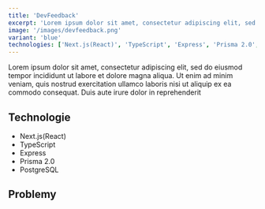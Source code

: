 ```yaml
---
title: 'DevFeedback'
excerpt: 'Lorem ipsum dolor sit amet, consectetur adipiscing elit, sed do eiusmod tempor incididunt ut labore et dolore magna aliqua. Ut enim ad minim veniam, quis nostrud exercitation ullamco laboris nisi ut aliquip ex ea commodo consequat. Duis aute irure dolor in reprehenderit'
image: '/images/devfeedback.png'
variant: 'blue'
technologies: ['Next.js(React)', 'TypeScript', 'Express', 'Prisma 2.0', 'PostgreSQL']
---
```


Lorem ipsum dolor sit amet, consectetur adipiscing elit, sed do eiusmod tempor incididunt ut labore et dolore magna aliqua. Ut enim ad minim veniam, quis nostrud exercitation ullamco laboris nisi ut aliquip ex ea commodo consequat. Duis aute irure dolor in reprehenderit

## Technologie

- Next.js(React)
- TypeScript
- Express
- Prisma 2.0
- PostgreSQL

## Problemy
